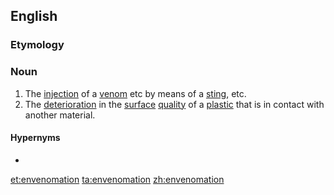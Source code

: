 ==English==

===Etymology===
{{suffix|en|envenom|ation}}

===Noun===
{{wikipedia}}
{{en-noun|~}}

# The [[injection]] of a [[venom]] etc by means of a [[sting]], etc.
# The [[deterioration]] in the [[surface]] [[quality]] of a [[plastic]] that is in contact with another material.

====Hypernyms====
* {{l|en|poisoning}}

[[et:envenomation]]
[[ta:envenomation]]
[[zh:envenomation]]